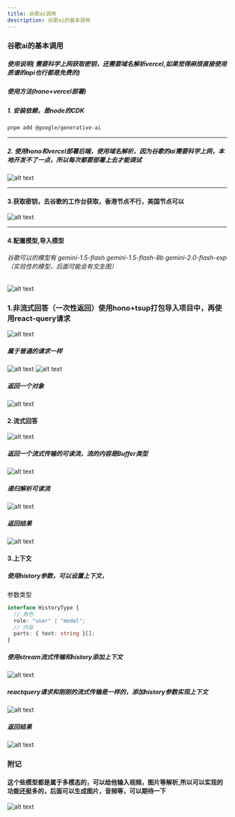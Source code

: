 ---
title: 谷歌ai调用
description: 谷歌ai的基本调用
---

### 谷歌ai的基本调用

##### 使用说明( 需要科学上网获取密钥，还需要域名解析vercel,如果觉得麻烦直接使用质谱的api也行都是免费的)

##### 使用方法(hono+vercel部署)

##### 1. 安装依赖，是node的CDK

```bash
pnpm add @google/generative-ai
```

---

##### 2. 使用hono和vercel部署后端，使用域名解析，因为谷歌的ai需要科学上网，本地开发不了一点，所以每次都要部署上去才能调试

![alt text](./image.png)

---

#### 3.获取密钥，去谷歌的工作台获取，香港节点不行，美国节点可以

![alt text](./image-1.png)

---

#### 4.配置模型,导入模型

###### 谷歌可以的模型有 gemini-1.5-flash gemini-1.5-flash-8b gemini-2.0-flash-exp（实验性的模型，后面可能会有文生图）

![alt text](./image-2.png)

### 1.非流式回答（一次性返回）使用hono+tsup打包导入项目中，再使用react-query请求

![alt text](./image-3.png)

##### 属于普通的请求一样

![alt text](./image-4.png) ![alt text](./image-5.png)

##### 返回一个对象 

![alt text](./image-6.png)

#### 2.流式回答

![alt text](./image-7.png)

##### 返回一个流式传输的可读流，流的内容是Buffer类型

![alt text](./image-8.png)

##### 递归解析可读流

![alt text](./image-9.png)

##### 返回结果

![alt text](./image-10.png)

#### 3.上下文

##### 使用history参数，可以设置上下文，

参数类型

```ts
interface HistoryType {
  // 角色
  role: "user" | "model";
  // 内容
  parts: { text: string }[];
}
```

##### 使用stream流式传输和history添加上下文

![alt text](./image-11.png)

##### reactquery请求和刚刚的流式传输是一样的，添加history参数实现上下文

![alt text](./image-12.png)

##### 返回结果

![alt text](./image-13.png)

### 附记

#### 这个些模型都是属于多模态的，可以给他输入视频，图片等解析,所以可以实现的功能还挺多的，后面可以生成图片，音频等，可以期待一下

![alt text](./image-14.png)

